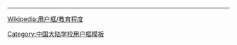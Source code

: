{{Userbox
 |border-c = #aaaa00
 |border-s = 1
 |id-c    = #fff
 |id-s     = 12
 |id-fc    = #005821
 |info-c   = #005821
 |info-s   = 10
 |id      = SYSU
 |info     = <span style="color: #FFFFFF">这个用户是<span class="org">[[中山大学|<span class="org" style="color: #FFFFFF"><b>中山大学</b></span>]]</span>的校友、学生或教职人员。</span>
}}<includeonly>[[Category:中山大学维基人|{{PAGENAME}}]]</includeonly>
<noinclude>
<div style="clear:both">
----
[[Wikipedia:用户框/教育程度]]</div>
{{UF-hcard-part}}
[[Category:中国大陆学校用户框模板]]
</noinclude>